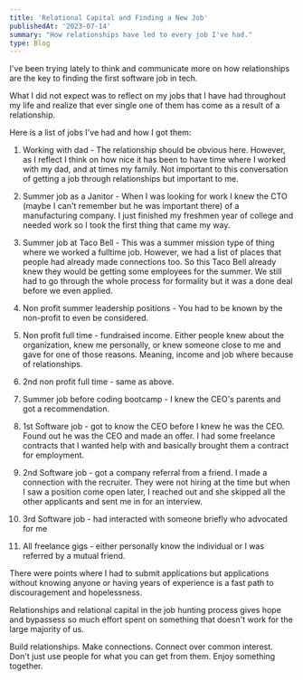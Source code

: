 ```yaml
---
title: 'Relational Capital and Finding a New Job'
publishedAt: '2023-07-14'
summary: "How relationships have led to every job I've had."
type: Blog
---
```


I've been trying lately to think and communicate more on how relationships are the key to finding the first software job in tech.

What I did not expect was to reflect on my jobs that I have had throughout my life and realize that ever single one of them has come as a result of a relationship.

Here is a list of jobs I've had and how I got them:

1. Working with dad - The relationship should be obvious here. However, as I reflect I think on how nice it has been to have time where I worked with my dad, and at times my family. Not important to this conversation of getting a job through relationships but important to me.

2. Summer job as a Janitor - When I was looking for work I knew the CTO (maybe I can't remember but he was important there) of a manufacturing company. I just finished my freshmen year of college and needed work so I took the first thing that came my way.

3. Summer job at Taco Bell - This was a summer mission type of thing where we worked a fulltime job. However, we had a list of places that people had already made connections too. So this Taco Bell already knew they would be getting some employees for the summer. We still had to go through the whole process for formality but it was a done deal before we even applied.

4. Non profit summer leadership positions - You had to be known by the non-profit to even be considered.

5. Non profit full time - fundraised income. Either people knew about the organization, knew me personally, or knew someone close to me and gave for one of those reasons. Meaning, income and job where because of relationships.

6. 2nd non profit full time - same as above.

7. Summer job before coding bootcamp - I knew the CEO's parents and got a recommendation.

8. 1st Software job - got to know the CEO before I knew he was the CEO. Found out he was the CEO and made an offer. I had some freelance contracts that I wanted help with and basically brought them a contract for employment.

9. 2nd Software job - got a company referral from a friend. I made a connection with the recruiter. They were not hiring at the time but when I saw a position come open later, I reached out and she skipped all the other applicants and sent me in for an interview.

10. 3rd Software job - had interacted with someone briefly who advocated for me

11. All freelance gigs - either personally know the individual or I was referred by a mutual friend.

There were points where I had to submit applications but applications without knowing anyone or having years of experience is a fast path to discouragement and hopelessness.

Relationships and relational capital in the job hunting process gives hope and bypassess so much effort spent on something that doesn't work for the large majority of us.

Build relationships. Make connections. Connect over common interest. Don't just use people for what you can get from them. Enjoy something together.
